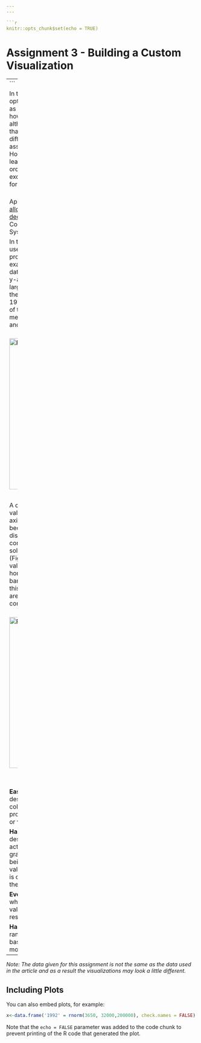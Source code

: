 ```yaml
---
---

```r
knitr::opts_chunk$set(echo = TRUE)
```

# Assignment 3 - Building a Custom Visualization

---
```


In this assignment you must choose one of the options presented below and submit a visual as well as your source code for peer grading. The details of how you solve the assignment are up to you, although your assignment must use matplotlib so that your peers can evaluate your work. The options differ in challenge level, but there are no grades associated with the challenge level you chose. However, your peers will be asked to ensure you at least met a minimum quality for a given technique in order to pass. Implement the technique fully (or exceed it!) and you should be able to earn full grades for the assignment.


&nbsp;&nbsp;&nbsp;&nbsp;&nbsp;&nbsp;Ferreira, N., Fisher, D., & Konig, A. C. (2014, April). [Sample-oriented task-driven visualizations: allowing users to make better, more confident decisions.](https://www.microsoft.com/en-us/research/wp-content/uploads/2016/02/Ferreira_Fisher_Sample_Oriented_Tasks.pdf) 
&nbsp;&nbsp;&nbsp;&nbsp;&nbsp;&nbsp;In Proceedings of the SIGCHI Conference on Human Factors in Computing Systems (pp. 571-580). ACM. ([video](https://www.youtube.com/watch?v=BI7GAs-va-Q))


In this [paper](https://www.microsoft.com/en-us/research/wp-content/uploads/2016/02/Ferreira_Fisher_Sample_Oriented_Tasks.pdf) the authors describe the challenges users face when trying to make judgements about probabilistic data generated through samples. As an example, they look at a bar chart of four years of data (replicated below in Figure 1). Each year has a y-axis value, which is derived from a sample of a larger dataset. For instance, the first value might be the number votes in a given district or riding for 1992, with the average being around 33,000. On top of this is plotted the 95% confidence interval for the mean (see the boxplot lectures for more information, and the yerr parameter of barcharts).

<br>
<img src="Assignment3Fig1.png" alt="Figure 1" style="width: 400px;"/>
<h4 style="text-align: center;" markdown="1">  &nbsp;&nbsp;&nbsp;&nbsp;&nbsp;&nbsp;&nbsp;&nbsp;Figure 1 from (Ferreira et al, 2014).</h4>

<br>

A challenge that users face is that, for a given y-axis value (e.g. 42,000), it is difficult to know which x-axis values are most likely to be representative, because the confidence levels overlap and their distributions are different (the lengths of the confidence interval bars are unequal). One of the solutions the authors propose for this problem (Figure 2c) is to allow users to indicate the y-axis value of interest (e.g. 42,000) and then draw a horizontal line and color bars based on this value. So bars might be colored red if they are definitely above this value (given the confidence interval), blue if they are definitely below this value, or white if they contain this value.


<br>
<img src="Assignment3Fig2c.png" alt="Figure 1" style="width: 400px;"/>
<h4 style="text-align: center;" markdown="1">  Figure 2c from (Ferreira et al. 2014). Note that the colorbar legend at the bottom as well as the arrows are not required in the assignment descriptions below.</h4>

<br>
<br>

**Easiest option:** Implement the bar coloring as described above - a color scale with only three colors, (e.g. blue, white, and red). Assume the user provides the y axis value of interest as a parameter or variable.


**Harder option:** Implement the bar coloring as described in the paper, where the color of the bar is actually based on the amount of data covered (e.g. a gradient ranging from dark blue for the distribution being certainly below this y-axis, to white if the value is certainly contained, to dark red if the value is certainly not contained as the distribution is above the axis).

**Even Harder option:** Add interactivity to the above, which allows the user to click on the y axis to set the value of interest. The bar colors should change with respect to what value the user has selected.

**Hardest option:** Allow the user to interactively set a range of y values they are interested in, and recolor based on this (e.g. a y-axis band, see the paper for more details).

---

*Note: The data given for this assignment is not the same as the data used in the article and as a result the visualizations may look a little different.*




## Including Plots

You can also embed plots, for example:

```r

x<-data.frame('1992' = rnorm(3650, 32000,200000), check.names = FALSE)

```

Note that the `echo = FALSE` parameter was added to the code chunk to prevent printing of the R code that generated the plot.
